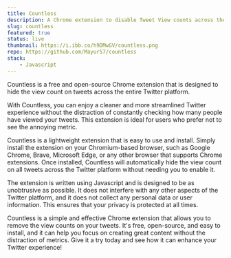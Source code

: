 ```yaml
---
title: Countless
description: A Chrome extension to disable Tweet View counts across the platform
slug: countless
featured: true
status: live
thumbnail: https://i.ibb.co/h9DMwGV/countless.png
repo: https://github.com/Mayur57/countless
stack:
    - Javascript
---
```


Countless is a free and open-source Chrome extension that is designed to hide the view count on tweets across the entire Twitter platform.

With Countless, you can enjoy a cleaner and more streamlined Twitter experience without the distraction of constantly checking how many people have viewed your tweets. This extension is ideal for users who prefer not to see the annoying metric.

Countless is a lightweight extension that is easy to use and install. Simply install the extension on your Chromium-based browser, such as Google Chrome, Brave, Microsoft Edge, or any other browser that supports Chrome extensions. Once installed, Countless will automatically hide the view count on all tweets across the Twitter platform without needing you to enable it.

The extension is written using Javascript and is designed to be as unobtrusive as possible. It does not interfere with any other aspects of the Twitter platform, and it does not collect any personal data or user information. This ensures that your privacy is protected at all times.

Countless is a simple and effective Chrome extension that allows you to remove the view counts on your tweets. It's free, open-source, and easy to install, and it can help you focus on creating great content without the distraction of metrics. Give it a try today and see how it can enhance your Twitter experience!
